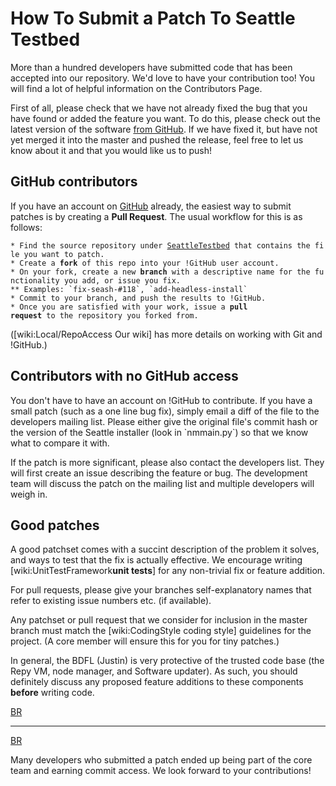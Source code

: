 = How To Submit a Patch To Seattle Testbed =

More than a hundred developers have submitted code that has been accepted into our repository.   We'd love to have your contribution too!   You will find a lot of helpful information on the Contributors Page.

First of all, please check that we have not already fixed the bug that you have found or added the feature you want.   To do this, please check out the latest version of the software [https://github.com/SeattleTestbed from GitHub].   If we have fixed it, but have not yet merged it into the master and pushed the release, feel free to let us know about it and that you would like us to push!

== GitHub contributors ==

If you have an account on [https://github.com/ GitHub] already, the easiest way to submit patches is by creating a '''Pull Request'''. The usual workflow for this is as follows:
 * Find the source repository under [https://github.com/SeattleTestbed SeattleTestbed] that contains the file you want to patch.
 * Create a '''fork''' of this repo into your !GitHub user account.
 * On your fork, create a new '''branch''' with a descriptive name for the functionality you add, or issue you fix.
 ** Examples: `fix-seash-#118`, `add-headless-install`
 * Commit to your branch, and push the results to !GitHub.
 * Once you are satisfied with your work, issue a '''pull request''' to the repository you forked from.

([wiki:Local/RepoAccess Our wiki] has more details on working with Git and !GitHub.)



== Contributors with no GitHub access ==

You don't have to have an account on !GitHub to contribute. If you have a small patch (such as a one line bug fix), simply email a diff of the file to the developers mailing list.   Please either give the original file's commit hash or the version of the Seattle installer (look in `nmmain.py`) so that we know what to compare it with.

If the patch is more significant, please also contact the developers list. They will first create an issue describing the feature or bug.  The development team will discuss the patch on the mailing list and multiple developers will weigh in.


== Good patches ==

A good patchset comes with a succint description of the problem it solves, and ways to test that the fix is actually effective. We encourage writing [wiki:UnitTestFramework'''unit tests'''] for any non-trivial fix or feature addition.

For pull requests, please give your branches self-explanatory names that refer to existing issue numbers etc. (if available). 

Any patchset or pull request that we consider for inclusion in the master branch must match the [wiki:CodingStyle coding style] guidelines for the project.   (A core member will ensure this for you for tiny patches.)   

In general, the BDFL (Justin) is very protective of the trusted code base (the Repy VM, node manager, and Software updater).   As such, you should definitely discuss any proposed feature additions to these components '''before''' writing code.

[[BR]]
-----
[[BR]]

Many developers who submitted a patch ended up being part of the core team and earning commit access.   We look forward to your contributions!